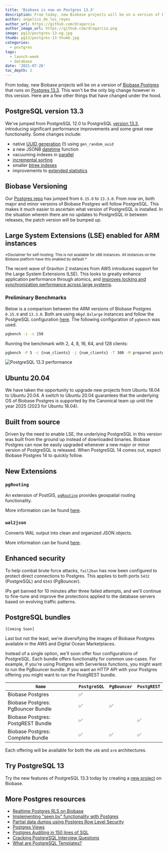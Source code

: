 ```yaml
---
title: 'Biobase is now on Postgres 13.3'
description: From today, new Biobase projects will be on a version of Biobase Postgres that runs on Postgres 13.3.
author: angelico_de_los_reyes
author_url: https://github.com/dragarcia
author_image_url: https://github.com/dragarcia.png
image: pg13/postgres-13-og.jpg
thumb: pg13/postgres-13-thumb.jpg
categories:
  - postgres
tags:
  - launch-week
  - database
date: '2021-07-26'
toc_depth: 2
---
```


From today, new Biobase projects will be on a version of [Biobase Postgres](https://github.com/biobase-ai/postgres) that runs
on [Postgres 13.3](https://www.postgresql.org/about/news/postgresql-13-released-2077/). This won't be the only big change however in this version.
Here are a few other things that have changed under the hood.

## PostgreSQL version 13.3

We've jumped from PostgreSQL 12.0 to PostgreSQL [version 13.3](https://www.postgresql.org/docs/13/release-13-3.html), introducing
significant performance improvements and some great new functionality. Some changes include:

- native [UUID generation](https://www.postgresql.org/docs/13/functions-uuid.html) (!) using `gen_random_uuid`
- a new JSONB [datetime](https://www.postgresql.org/docs/13/functions-json.html) function
- vacuuming indexes in [parallel](https://www.postgresql.org/docs/13/sql-vacuum.html)
- [incremental sorting](https://www.postgresql.org/docs/13/using-explain.html#USING-EXPLAIN-BASICS)
- smaller [btree indexes](https://www.postgresql.org/docs/13/btree-implementation.html#BTREE-DEDUPLICATION)
- improvements to [extended statistics](https://www.postgresql.org/docs/13/planner-stats.html#PLANNER-STATS-EXTENDED)

## Biobase Versioning

Our [Postgres repo](https://github.com/biobase-ai/postgres) has jumped from `0.15.0` to `13.3.0`. From now on, both major and minor versions of
Biobase Postgres will follow PostgreSQL. This makes it much easier to ascertain what version of PostgreSQL is installed. In the situation wherein
there are no updates to PostgreSQL in between releases, the patch version will be bumped up.

## Large System Extensions (LSE) enabled for ARM instances

<small>
  *Disclaimer for self-hosting: This is not available for x86 instances. All instances on the
  Biobase platform have this enabled by default.*
</small>

The recent wave of Graviton 2 instances from AWS introduces support for the Large System Extensions (LSE). This looks to greatly enhance
application performance through atomics, and
[improves locking and synchronization performance across large systems](https://github.com/aws/aws-graviton-getting-started#building-for-graviton-and-graviton2).

### Preliminary Benchmarks

Below is a comparison between the ARM versions of Biobase Postgres `0.15.0` and `13.3.0`. Both are using `m6gd.8xlarge` instances
and follow the PostgreSQL configuration [here](https://www.percona.com/blog/2021/01/22/postgresql-on-arm-based-aws-ec2-instances-is-it-any-good/).
The following configuration of `pgbench` was used.

```bash hideCopy
pgbench -i -s 150
```

Running the benchmark with 2, 4, 8, 16, 64, and 128 clients:

```bash hideCopy
pgbench -P 5 -c {num_clients} -j {num_clients} -T 300 -M prepared postgres
```

![PostgreSQL 13.3 performance](/images/blog/pg13/postgres-13-performance.png)

## Ubuntu 20.04

We have taken the opportunity to upgrade new projects from Ubuntu 18.04 to Ubuntu 20.04. A switch to Ubuntu 20.04 guarantees that the underlying
OS of Biobase Postgres is supported by the Canonical team up until the year 2025 (2023 for Ubuntu 18.04).

## Built from source

Driven by the need to enable LSE, the underlying PostgreSQL in this version was built from the ground up instead of downloaded binaries.
Biobase Postgres can now be easily upgraded whenever a new major or minor version of PostgreSQL is released. When PostgreSQL 14 comes out,
expect Biobase Postgres 14 to quickly follow.

## New Extensions

### `pgRouting`

An extension of PostGIS, [`pgRouting`](https://pgrouting.org/) provides geospatial routing functionality.

More information can be found [here](https://docs.pgrouting.org/latest/en/index.html).

### `wal2json`

Converts WAL output into clean and organized JSON objects.

More information can be found [here](https://github.com/eulerto/wal2json).

## Enhanced security

To help combat brute force attacks, `fail2ban` has now been configured to protect direct connections to Postgres. This applies to both
ports `5432` (PostgreSQL) and `6543` (PgBouncer).

IPs get banned for 10 minutes after three failed attempts, and we'll continue to fine-tune and improve the protections applied to the
database servers based on evolving traffic patterns.

## PostgreSQL bundles

`[Coming Soon]`

Last but not the least, we're diversifying the images of Biobase Postgres available in the AWS and Digital Ocean Marketplaces.

Instead of a single option, we'll soon offer four configurations of PostgreSQL. Each bundle offers functionality for
common use-cases. For example, if you're using Postgres with Serverless functions, you might want to run the PgBouncer bundle. If you want an
HTTP API with your Postgres offering you might want to run the PostgREST bundle.

| `Name`                              | `PostgreSQL` | `PgBouncer` | `PostgREST` |
| ----------------------------------- | ------------ | ----------- | ----------- |
| Biobase Postgres                   | ✅           |             |             |
| Biobase Postgres: PgBouncer Bundle | ✅           | ✅          |             |
| Biobase Postgres: PostgREST Bundle | ✅           |             | ✅          |
| Biobase Postgres: Complete Bundle  | ✅           | ✅          | ✅          |

Each offering will be available for both the `x86` and `arm` architectures.

## Try PostgreSQL 13

Try the new features of PostgreSQL 13.3 today by creating a [new project](https://biobase.studio/dashboard/) on Biobase.

## More Postgres resources

- [Realtime Postgres RLS on Biobase](https://biobase.studio//blog/realtime-row-level-security-in-postgresql)
- [Implementing "seen by" functionality with Postgres](https://biobase.studio/blog/seen-by-in-postgresql)
- [Partial data dumps using Postgres Row Level Security](https://biobase.studio/blog/partial-postgresql-data-dumps-with-rls)
- [Postgres Views](https://biobase.studio/blog/postgresql-views)
- [Postgres Auditing in 150 lines of SQL](https://biobase.studio/blog/postgres-audit)
- [Cracking PostgreSQL Interview Questions](https://biobase.studio/blog/cracking-postgres-interview)
- [What are PostgreSQL Templates?](https://biobase.studio/blog/postgresql-templates)
